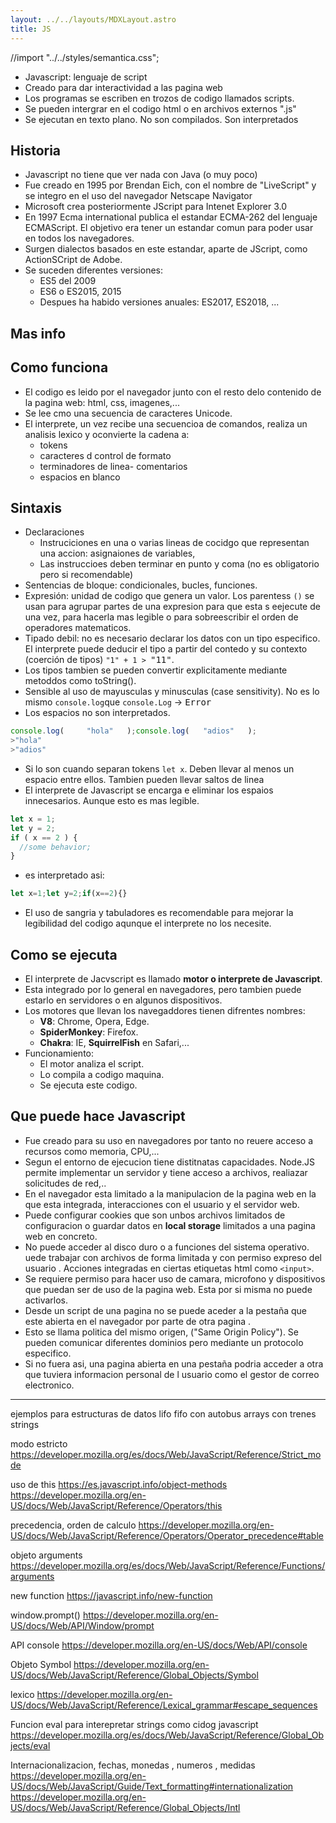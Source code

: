 ```yaml
---
layout: ../../layouts/MDXLayout.astro
title: JS
---
```

//import "../../styles/semantica.css";

- Javascript: lenguaje de script 
- Creado para dar interactividad a las pagina web 
- Los programas se escriben en trozos de codigo llamados scripts. 
- Se pueden intergrar en el codigo html o en archivos externos ".js"
- Se ejecutan en texto plano. No son compilados. Son interpretados
## Historia
- Javascript no tiene que ver nada con Java (o muy poco) 
- Fue creado  en 1995 por Brendan Eich, con el nombre de "LiveScript" y se integro en el uso del navegador Netscape Navigator
- Microsoft crea posteriormente JScript para Intenet Explorer 3.0 
- En 1997 Ecma international publica el estandar ECMA-262 del lenguaje ECMAScript. El objetivo era tener un estandar comun para poder usar en todos los navegadores.
- Surgen dialectos basados en este estandar, aparte de JScript, como ActionSCript de Adobe.
- Se suceden diferentes versiones: 
    - ES5 del 2009
    - ES6 o ES2015, 2015
    - Despues ha habido versiones anuales: ES2017, ES2018, ... 


## Mas info 
> <IconLink url="https://web.dev/learn/javascript/introduction?hl=es-419"/>
> <IconLink url="https://es.javascript.info/intro"/>
> <IconLink url="https://developer.mozilla.org/en-US/docs/Learn/JavaScript/First_steps/What_is_JavaScript"/>

## Como funciona
- El codigo es leido por el navegador junto con el resto delo contenido de la pagina web: html, css, imagenes,... 
- Se lee cmo una secuencia de caracteres Unicode. 
- El interprete, un vez recibe una secuencioa de comandos,    realiza un analisis lexico y oconvierte la cadena a: 
    - tokens
    - caracteres d control de formato
    - terminadores de linea- comentarios
    - espacios en blanco
## Sintaxis 
- Declaraciones 
    - Instruciciones en una o varias  lineas de cocidgo que representan una accion: asignaiones de variables, 
    - Las instruccioes deben terminar en punto y coma (no es obligatorio pero si recomendable)
- Sentencias de bloque: condicionales, bucles, funciones. 
- Expresión: unidad de codigo que genera un valor. Los parentess `()`  se usan para agrupar partes de una expresion para  que esta s eejecute de una vez, para hacerla mas legible o para sobreescribir el orden de operadores matematicos. 
- Tipado debil: no es necesario declarar los datos con un tipo especifico. El interprete puede deducir el tipo a partir del contedo y su contexto (coerción de tipos) `"1" + 1 > `<samp>"11"</samp>.
- Los tipos tambien se pueden convertir explicitamente mediante metoddos como toString(). 
- Sensible al uso de mayusculas y minusculas (case sensitivity). No es lo mismo `console.log`que `console.Log` -> <samp>Error</samp>
- Los espacios no son interpretados. 
```js
console.log(     "hola"   );console.log(   "adios"   );
>"hola"
>"adios"
```
- Si lo son cuando separan tokens  `let x`. Deben llevar al menos un espacio entre ellos. Tambien pueden llevar saltos de linea
- El interprete de Javascript se encarga e eliminar los espaios innecesarios. Aunque esto es mas legible. 
```js 
let x = 1;
let y = 2;
if ( x == 2 ) {
  //some behavior;
}
```
- es interpretado asi:
```js 
let x=1;let y=2;if(x==2){}
```
- El uso de sangria y tabuladores es recomendable para mejorar la legibilidad del codigo aqunque el interprete no los necesite. 

## Como se ejecuta 
- El interprete de Jacvscript es llamado **motor o interprete de Javascript**.
- Esta  integrado por lo general en navegadores, pero tambien puede estarlo en servidores o en algunos dispositivos.
- Los motores que llevan los navegaddores tienen difrentes nombres:
    - **V8**: Chrome, Opera, Edge.
    - **SpiderMonkey**: Firefox. 
    - **Chakra**: IE, **SquirrelFish** en Safari,...
- Funcionamiento:
    - El motor analiza el script.
    - Lo compila a codigo maquina.
    - Se ejecuta este codigo. 
## Que puede hace Javascript 
- Fue creado para su uso en navegadores por tanto no reuere acceso a recursos como memoria, CPU,...
- Segun el entorno de ejecucion tiene distitnatas capacidades. Node.JS permite implementar un servidor y tiene acceso a archivos, realiazar solicitudes de red,..
- En el navegador esta limitado a la manipulacion de la pagina web en la que esta integrada, interacciones con el usuario y el servidor web. 
- Puede configurar cookies  que son unbos archivos limitados de configuracion o guardar datos en **local storage** limitados a una pagina web en concreto. 
- No puede acceder al disco duro o a funciones del sistema operativo. uede trabajar con archivos de forma limitada y con permiso expreso del usuario . Acciones integradas en ciertas etiquetas html como `<input>`.
- Se requiere permiso para hacer uso de camara, microfono y dispositivos que puedan ser de uso de la pagina web. Esta por si misma no puede activarlos. 
- Desde un script de una pagina no se puede aceder  a la pestaña que este abierta en el navegador por parte de otra pagina . 
- Esto se llama politica del mismo origen, ("Same Origin Policy"). Se pueden comunicar diferentes dominios pero mediante un protocolo especifico. 
- Si no fuera asi, una pagina abierta en una pestaña podria acceder a otra que tuviera informacion personal de l usuario como el gestor de correo electronico. 



----

 ejemplos para estructuras de datos
 lifo fifo con autobus
 arrays con trenes 
 strings 

 modo estricto
 https://developer.mozilla.org/es/docs/Web/JavaScript/Reference/Strict_mode

 uso de this
 https://es.javascript.info/object-methods
 https://developer.mozilla.org/en-US/docs/Web/JavaScript/Reference/Operators/this

 precedencia, orden de calculo 
 https://developer.mozilla.org/en-US/docs/Web/JavaScript/Reference/Operators/Operator_precedence#table


 objeto arguments
 https://developer.mozilla.org/es/docs/Web/JavaScript/Reference/Functions/arguments

 new function
 https://javascript.info/new-function

 window.prompt()
 https://developer.mozilla.org/en-US/docs/Web/API/Window/prompt

 API console
 https://developer.mozilla.org/en-US/docs/Web/API/console
 
 Objeto Symbol
 https://developer.mozilla.org/en-US/docs/Web/JavaScript/Reference/Global_Objects/Symbol

 lexico
 https://developer.mozilla.org/en-US/docs/Web/JavaScript/Reference/Lexical_grammar#escape_sequences

 Funcion eval para interepretar strings como cidog javascript 
 https://developer.mozilla.org/es/docs/Web/JavaScript/Reference/Global_Objects/eval

 Internacionalizacion, fechas, monedas , numeros , medidas
 https://developer.mozilla.org/en-US/docs/Web/JavaScript/Guide/Text_formatting#internationalization
 https://developer.mozilla.org/en-US/docs/Web/JavaScript/Reference/Global_Objects/Intl
